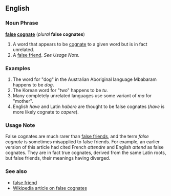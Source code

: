 ==English==
===Noun Phrase===
'''[[false]] [[cognate]]''' (''plural'' '''false cognates''')

# A word that appears to be [[cognate]] to a given word but is in fact unrelated.
# A [[false friend]]. ''See Usage Note.''

===Examples===
# The word for "dog" in the Australian Aboriginal language Mbabaram happens to be ''dog''.
# The Korean word for "two" happens to be ''tu''.
# Many completely unrelated languages use some variant of ''ma'' for "mother".
# English ''have'' and Latin ''habere'' are thought to be false cognates (''have'' is more likely cognate to ''capere'').

===Usage Note===

False cognates are much rarer than [[false friend]]s, and the term ''false cognate'' is sometimes misapplied to false friends.  For example, an earlier version of this article had cited French ''attendre'' and English ''attend'' as false cognates.  They are in fact true cognates, derived from the same Latin roots, but false friends, their meanings having diverged.

===See also===
*[[false friend]]
*[[w:en:false cognate|Wikipedia article on false cognates]]